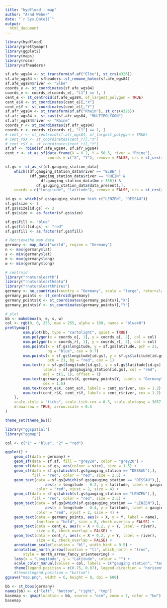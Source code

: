 ```yaml
---
title: "hydflood - map"
author: "Arnd Weber"
date: "`r Sys.Date()`"
output:
  html_document
---
```



``` r
library(hydflood)
library(prettymapr)
library(ggplot2)
library(maps)
library(rosm)
library(sfheaders)

sf.afe_wgs84 <- st_transform(sf.af("Elbe"), st_crs(4326))
sf.afe_wgs84 <- sfheaders::sf_remove_holes(sf.afe_wgs84)
sf.afe_wgs84$river <- "Elbe"
coords_e <- st_coordinates(sf.afe_wgs84)
coords_e <- coords_e[coords_e[, "L1"] == 1, ]
cent_e <- st_centroid(sf.afe_wgs84, of_largest_polygon = TRUE)
cent_e$X <- st_coordinates(cent_e)[,"X"]
cent_e$Y <- st_coordinates(cent_e)[,"Y"]
sf.afr_wgs84 <- st_transform(sf.af("Rhein"), st_crs(4326))
sf.afr_wgs84 <- st_cast(sf.afr_wgs84, "MULTIPOLYGON")
sf.afr_wgs84$river <- "Rhine"
coords_r <- st_coordinates(sf.afr_wgs84)
coords_r <- coords_r[coords_r[, "L1"] == 1, ]
# cent_r <- st_centroid(sf.afr_wgs84, of_largest_polygon = TRUE)
# cent_r$X <- st_coordinates(cent_r)[,"X"]
# cent_r$Y <- st_coordinates(cent_r)[,"Y"]
sf.af <- rbind(sf.afe_wgs84, sf.afr_wgs84)
cent_r <- st_as_sf(data.frame(X = 8.2, Y = 50.5, river = "Rhine"),
                   coords = c("X", "Y"), remove = FALSE, crs = st_crs(4326))

sf.gs <- st_as_sf(df.gauging_station_data[
    which((df.gauging_station_data$river == "ELBE" |
           (df.gauging_station_data$river == "RHEIN" & 
                df.gauging_station_data$km > 336)) &
              df.gauging_station_data$data_present),],
    coords = c("longitude", "latitude"), remove = FALSE, crs = st_crs(4326))

id.gs <- which(sf.gs$gauging_station %in% c("LENZEN", "DESSAU"))
sf.gs$size <- 1
sf.gs$size[id.gs] <- 2
sf.gs$size <- as.factor(sf.gs$size)

sf.gs$fill <- "blue"
sf.gs$fill[id.gs] <- "red"
sf.gs$fill <- as.factor(sf.gs$fill)

# Retrievethe map data
germany <- map_data("world", region = "Germany")
n <- max(germany$lat)
s <- min(germany$lat)
e <- max(germany$long)
w <- min(germany$long)

# centroid
library("rnaturalearth")
library("rnaturalearthdata")
library("rnaturalearthhires")
germany <- ne_countries(country = "Germany", scale = "large", returnclass = "sf")
germany_points <- st_centroid(germany)
germany_points$X <- st_coordinates(germany_points)[,"X"]
germany_points$Y <- st_coordinates(germany_points)[,"Y"]

# plot
bb <- makebbox(n, e, s, w)
col <- rgb(0, 0, 255, max = 255, alpha = 100, names = "blue40")
prettymap({
        osm.plot(bb, type = "cartolight", quiet = TRUE)
        osm.polygon(x = coords_e[, 1], y = coords_e[, 2], col = col)
        osm.polygon(x = coords_r[, 1], y = coords_r[, 2], col = col)
        osm.points(x = sf.gs$longitude, y = sf.gs$latitude, pch = 21,
                   bg = "blue", cex = 0.7)
        osm.points(x = sf.gs$longitude[id.gs], y = sf.gs$latitude[id.gs],
                   pch = 21, bg = "red", cex = 1)
        osm.text(x = sf.gs$longitude[id.gs], y = sf.gs$latitude[id.gs] - 0.1,
                 labels = sf.gs$gauging_station[id.gs], col = "red",
                 adj = c(1, 1), offset = 1)
        osm.text(germany_points$X, germany_points$Y, labels = "Germany",
                 cex = 1.5)
        osm.text(cent_e$X, cent_e$Y, labels = cent_e$river, cex = 1.2)
        osm.text(cent_r$X, cent_r$Y, labels = cent_r$river, cex = 1.2)
    },
    scale.style = "ticks", scale.tick.cex = 0.5, scale.plotepsg = 3857,
    drawarrow = TRUE, arrow.scale = 0.5
)
```


``` r
theme_set(theme_bw())

library("ggspatial")
library("ggmap")

col <- c("1" = "blue", "2" = "red")

ggplot() +
    geom_sf(data = germany) +
    geom_sf(data = sf.af, fill = "grey20", color = "grey20") +
    geom_sf(data = sf.gs, aes(colour = size), size = 1.5) +
    geom_sf(data = sf.gs[which(sf.gs$gauging_station == "DESSAU"),],
            fill = "red", color = "red", size = 2.5) +
    geom_text(data = sf.gs[which(sf.gs$gauging_station == "DESSAU"),],
                  aes(x = longitude - 0.2, y = latitude, label = gauging_station),
              color = "red", vjust = 2, size = 4) +
    geom_sf(data = sf.gs[which(sf.gs$gauging_station == "LENZEN"),],
            fill = "red", color = "red", size = 2.5) +
    geom_text(data = sf.gs[which(sf.gs$gauging_station == "LENZEN"),],
                  aes(x = longitude - 0.4, y = latitude, label = gauging_station),
              color = "red", vjust = 2, size = 4) +
    geom_text(data = germany_points, aes(x = X, y = Y, label = name),
              fontface = "bold", size = 8, check_overlap = FALSE) +
    geom_text(data = cent_e, aes(x = X + 0.2, y = Y, label = river),
              size = 6, check_overlap = FALSE) +
    geom_text(data = cent_r, aes(x = X + 0.2, y = Y, label = river),
              size = 6, check_overlap = FALSE) +
    annotation_scale(location = "bl", width_hint = 0.5) +
    annotation_north_arrow(location = "tl", which_north = "true",
        style = north_arrow_fancy_orienteering) +
    labs(x = "Longitude", y = "Latitude", colour = "") +
    scale_color_manual(values = col, labels = c("gauging station", "test area")) + 
    theme(legend.position = c(0.75, 0.97), legend.direction = "horizontal")
    #theme(legend.position = "bottom")
ggsave("map.png", width = 6, height = 8, dpi = 600)
```


``` r
bb <- st_bbox(germany)
names(bb) <- c("left", "bottom", "right", "top")
basemap <- qmap(location = bb, source = "osm", zoom = 7, color = "bw")
basemap
```
